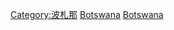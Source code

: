 {{Catnav|頁面分類|地理|大洲|非洲|非洲地理|非洲各国地理}}
{{Commons category|Geography of Botswana}}
{{Catmore}}

[[Category:波札那|Category:波札那]]
[[Category:非洲各国地理|Botswana]]
[[Category:南部非洲地理|Botswana]]
